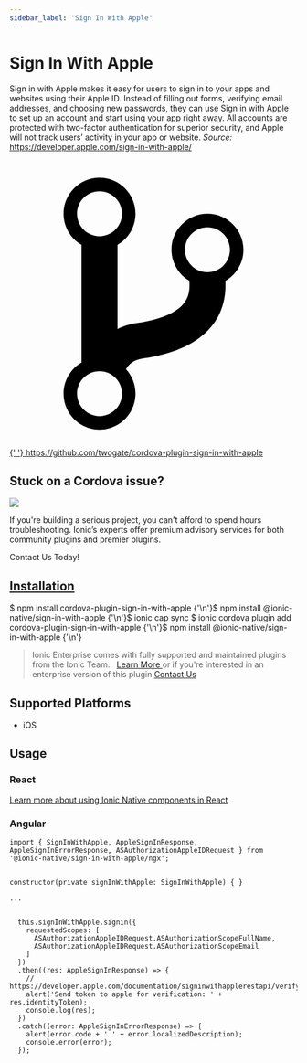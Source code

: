 ```yaml
---
sidebar_label: 'Sign In With Apple'
---
```



# Sign In With Apple

Sign in with Apple makes it easy for users to sign in to your apps and websites using their Apple ID.
Instead of filling out forms, verifying email addresses, and choosing new passwords,
they can use Sign in with Apple to set up an account and start using your app right away.
All accounts are protected with two-factor authentication for superior security,
and Apple will not track users’ activity in your app or website.
_Source:_ https://developer.apple.com/sign-in-with-apple/

<p>
  <a
    href="https://github.com/twogate/cordova-plugin-sign-in-with-apple"
    target="_blank"
    rel="noopener"
    className="git-link"
  >
    <svg viewBox="0 0 512 512">
      <path d="M416 160c0-35.3-28.7-64-64-64s-64 28.7-64 64c0 23.7 12.9 44.3 32 55.4v8.6c0 19.9-7.8 33.7-25.3 44.9-15.4 9.8-38.1 17.1-67.5 21.5-14 2.1-25.7 6-35.2 10.7V151.4c19.1-11.1 32-31.7 32-55.4 0-35.3-28.7-64-64-64S96 60.7 96 96c0 23.7 12.9 44.3 32 55.4v209.2c-19.1 11.1-32 31.7-32 55.4 0 35.3 28.7 64 64 64s64-28.7 64-64c0-16.6-6.3-31.7-16.7-43.1 1.9-4.9 9.7-16.3 29.4-19.3 38.8-5.8 68.9-15.9 92.3-30.8 36-22.8 55-57 55-98.8v-8.6c19.1-11.1 32-31.7 32-55.4zM160 56c22.1 0 40 17.9 40 40s-17.9 40-40 40-40-17.9-40-40 17.9-40 40-40zm0 400c-22.1 0-40-17.9-40-40s17.9-40 40-40 40 17.9 40 40-17.9 40-40 40zm192-256c-22.1 0-40-17.9-40-40s17.9-40 40-40 40 17.9 40 40-17.9 40-40 40z"></path>
    </svg>{' '}
    https://github.com/twogate/cordova-plugin-sign-in-with-apple
  </a>
</p>

<h2>Stuck on a Cordova issue?</h2>
<DocsCard
  className="cordova-ee-card"
  header="Don't waste precious time on plugin issues."
  href="https://ionicframework.com/sales?product_of_interest=Ionic%20Native"
>
  <div>
    <img src={require('./_assets/img/native-cordova-bot.png').default} class="cordova-ee-img" />
    <p>
      If you're building a serious project, you can't afford to spend hours troubleshooting. Ionic’s experts offer
      premium advisory services for both community plugins and premier plugins.
    </p>
    <DocsButton className="native-ee-detail">Contact Us Today!</DocsButton>
  </div>
</DocsCard>

<h2 id="installation">
  <a href="#installation">Installation</a>
</h2>
<Tabs
  groupId="runtime"
  defaultValue="Capacitor"
  values={[
    { value: 'Capacitor', label: 'Capacitor' },
    { value: 'Cordova', label: 'Cordova' },
    { value: 'Enterprise', label: 'Enterprise' },
  ]}
>
  <TabItem value="Capacitor">
    <CodeBlock className="language-shell">
      $ npm install cordova-plugin-sign-in-with-apple {'\n'}$ npm install @ionic-native/sign-in-with-apple {'\n'}$ ionic
      cap sync
    </CodeBlock>
  </TabItem>
  <TabItem value="Cordova">
    <CodeBlock className="language-shell">
      $ ionic cordova plugin add cordova-plugin-sign-in-with-apple {'\n'}$ npm install @ionic-native/sign-in-with-apple {'\n'}
    </CodeBlock>
  </TabItem>
  <TabItem value="Enterprise">
    <blockquote>
      Ionic Enterprise comes with fully supported and maintained plugins from the Ionic Team. &nbsp;
      <a class="btn" href="https://ionic.io/docs/premier-plugins">
        Learn More
      </a> or if you're interested in an enterprise version of this plugin <a
        class="btn"
        href="https://ionicframework.com/sales?product_of_interest=Ionic%20Enterprise%20Engine"
      >
        Contact Us
      </a>
    </blockquote>
  </TabItem>
</Tabs>

## Supported Platforms

- iOS

## Usage

### React

[Learn more about using Ionic Native components in React](../native-community.md#react)

### Angular

```tsx
import { SignInWithApple, AppleSignInResponse, AppleSignInErrorResponse, ASAuthorizationAppleIDRequest } from '@ionic-native/sign-in-with-apple/ngx';


constructor(private signInWithApple: SignInWithApple) { }

...


  this.signInWithApple.signin({
    requestedScopes: [
      ASAuthorizationAppleIDRequest.ASAuthorizationScopeFullName,
      ASAuthorizationAppleIDRequest.ASAuthorizationScopeEmail
    ]
  })
  .then((res: AppleSignInResponse) => {
    // https://developer.apple.com/documentation/signinwithapplerestapi/verifying_a_user
    alert('Send token to apple for verification: ' + res.identityToken);
    console.log(res);
  })
  .catch((error: AppleSignInErrorResponse) => {
    alert(error.code + ' ' + error.localizedDescription);
    console.error(error);
  });

```
